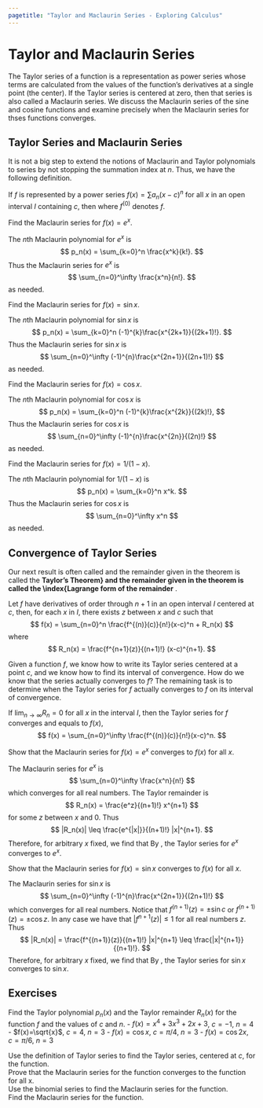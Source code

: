 ```yaml
---
pagetitle: "Taylor and Maclaurin Series - Exploring Calculus"
---
```

# Taylor and Maclaurin Series


The Taylor series of a function is a representation as power series whose terms are calculated from the values of the function's derivatives at a single point (the center). 
If the Taylor series is centered at zero, then that series is also called a Maclaurin series.
We discuss the Maclaurin series of the sine and cosine functions and examine precisely when the Maclaurin series for thses functions converges. 


## Taylor Series and Maclaurin Series

It is not a big step to extend the notions of Maclaurin and Taylor polynomials to series by not stopping the summation index at $n$. 
Thus, we have the following definition. 

::: {#def- } 
If $f$ is represented by a power series $f(x)=\sum a_n (x-c)^n$ for all $x$ in an open interval $I$ containing $c$, then
\begin{equation}
f(x) = \sum_{n=0}^\infty \frac{f^{(n)}(c)}{n!}(x-c)^n 
\end{equation}
where $f^{(0)}$ denotes $f$. 
::: 

::: {#exm- } 
Find the Maclaurin series for $f(x)=e^x$. 
::: 

::: {.solution }
The $n$th Maclaurin polynomial for $e^x$ is 
$$
p_n(x) = \sum_{k=0}^n \frac{x^k}{k!}. 
$$
Thus the Maclaurin series for $e^x$ is
$$
\sum_{n=0}^\infty \frac{x^n}{n!}. 
$$
as needed.
::: 

::: {#exm- } 
Find the Maclaurin series for $f(x)=\sin x$. 
::: 

::: {.solution }
The $n$th Maclaurin polynomial for $\sin x$ is 
$$
p_n(x) = \sum_{k=0}^n (-1)^{k}\frac{x^{2k+1}}{(2k+1)!}.
$$
Thus the Maclaurin series for $\sin x$ is
$$
\sum_{n=0}^\infty (-1)^{n}\frac{x^{2n+1}}{(2n+1)!}
$$
as needed.
::: 

::: {#exm- } 
Find the Maclaurin series for $f(x)=\cos x$. 
::: 

::: {.solution }
The $n$th Maclaurin polynomial for $\cos x$ is 
$$
p_n(x) = \sum_{k=0}^n (-1)^{k}\frac{x^{2k}}{(2k)!},
$$
Thus the Maclaurin series for $\cos x$ is
$$
\sum_{n=0}^\infty (-1)^{n}\frac{x^{2n}}{(2n)!}
$$
as needed.
::: 

::: {#exm- } 
Find the Maclaurin series for $f(x)=1/(1-x)$. 
::: 

::: {.solution }
The $n$th Maclaurin polynomial for $1/(1-x)$ is 
$$
p_n(x) = \sum_{k=0}^n x^k.  
$$
Thus the Maclaurin series for $\cos x$ is
$$
\sum_{n=0}^\infty x^n 
$$
as needed.
::: 



## Convergence of Taylor Series

Our next result is often called \index{Taylor's Theorem} and the remainder given in the theorem is called the \index{Lagrange form of the remainder} **Taylor's Theorem} and the remainder given in the theorem is called the \index{Lagrange form of the remainder** .

::: {#thm- } 
\label{tayloertheorem}
Let $f$ have derivatives of order through $n+1$ in an open interval $I$ centered at $c$, then, for each $x$ in $I$, there exists $z$ between $x$ and $c$ such that 
$$
f(x) = \sum_{n=0}^n \frac{f^{(n)}(c)}{n!}(x-c)^n  + R_n(x)
$$
where
$$
R_n(x) = \frac{f^{n+1}(z)}{(n+1)!} (x-c)^{n+1}.
$$
::: 

Given a function $f$, we know how to write its Taylor series centered at a point $c$, and we know how to find its interval of convergence. 
How do we know that the series actually converges to $f$? 
The remaining task is to determine when the Taylor series for $f$ actually converges to $f$ on its interval of convergence. 

::: {#thm- } 
\label{contay}
If $\lim_{n\to\infty} R_n=0$ for all $x$ in the interval $I$, then the Taylor series for $f$ converges and equals to $f(x)$,
$$
f(x) = \sum_{n=0}^\infty \frac{f^{(n)}(c)}{n!}(x-c)^n.
$$
::: 

::: {#exm- } 
Show that the Maclaurin series for $f(x)=e^x$ converges to $f(x)$ for all $x$. 
::: 

::: {.solution }
The Maclaurin series for $e^x$ is
$$
\sum_{n=0}^\infty \frac{x^n}{n!}
$$
which converges for all real numbers.
The Taylor remainder is
$$
R_n(x) = \frac{e^z}{(n+1)!} x^{n+1}
$$ 
for some $z$ between $x$ and $0$. 
Thus 
$$
|R_n(x)| \leq \frac{e^{|x|}}{(n+1)!} |x|^{n+1}. 
$$
Therefore, for arbitrary $x$ fixed, we find that 
\begin{align*}
\lim_{n\to \infty} \left|R_n(x)\right|
= \lim_{n\to \infty} \left|\frac{e^c}{(n+1)!} x^{n+1}\right|
= 0
\end{align*}
By \ref{contay}, the Taylor series for $e^x$ converges to $e^x$. 
::: 

::: {#exm- } 
Show that the Maclaurin series for $f(x)=\sin x$ converges to $f(x)$ for all $x$. 
::: 

::: {.solution }
The Maclaurin series for $\sin x$ is
$$
\sum_{n=0}^\infty (-1)^{n}\frac{x^{2n+1}}{(2n+1)!}
$$
which converges for all real numbers.
Notice that $f^{(n+1)}(z)=\pm \sin c$ or $f^{(n+1)}(z)=\pm \cos z$. 
In any case we have that $|f^{n+1}(z)|\leq 1$ for all real numbers $z$. 
Thus 
$$
|R_n(x)| = \frac{f^{(n+1)}(z)}{(n+1)!} |x|^{n+1} 
\leq \frac{|x|^{n+1}}{(n+1)!}. 
$$
Therefore, for arbitrary $x$ fixed, we find that 
\begin{align*}
\lim_{n\to \infty} \left|R_n(x)\right|
= \lim_{n\to \infty} \left|\frac{|x|^{n+1}}{(n+1)!}\right|
= 0
\end{align*}
By \ref{contay}, the Taylor series for $\sin x$ converges to $\sin x$. 
::: 



## Exercises

::: {#exr- } 
Find the Taylor polynomial $p_n(x)$ and the Taylor remainder $R_n(x)$ for the function $f$ and the values of $c$ and $n$. 
 - $f(x)=x^4+3x^3+2x+3$, $c=-1$, $n=4$
- $f(x)=\sqrt{x}$, $c=4$, $n=3$
- $f(x)=\cos x$, $c=\pi/4$, $n=3$
- $f(x)=\cos 2x$, $c=\pi/6$, $n=3$
 
::: 


::: {#exr- } 
Use the definition of Taylor series to find the Taylor series, centered at $c$, for the function.
\begin{multicols}{2}
 
- $f\ds (x)=\frac{1}{x}$, $c=1$
- $\ds f(x)=x e^x$, $c=1$
- $f(x)=\sin 3x$, $c=0$
- $f(x)=e^x$, $c=1$
- $f(x) = \tan x$, $c=\pi/4$
- $\tan 2x$, $c=0$
 
\end{multicols}
::: 

::: {#exr- } 
Prove that the Maclaurin series for the function converges to the function for all x.
\begin{multicols}{2}
 - $f(x)=\sin x$
- $f(x)=e^{-x}$
- $f(x)=e^{-2x}$
- $f(x)=\sin + \cos x$
 
\end{multicols}
::: 

::: {#exr- } 
Use the binomial series to find the Maclaurin series for the function.
\begin{multicols}{2}
 - $\ds f(x)\frac{1}{\sqrt{1-x}}$
- $\ds f(x)=\frac{1}{4+x^2}$
- $\ds f(x)=\frac{1}{(1+x)^4}$
- $\ds f(x)= \sqrt[4]{1+x}$
 
\end{multicols}
::: 

::: {#exr- } 
Find the Maclaurin series for the function.
\begin{multicols}{2}
 - $\ds f(x)=e^{x^2/3}$
- $\ds f(x)=x^2 \sin x$
- $\ds g(x)=e^{-4x}$
- $\ds h(x)=\cos x^{3/2}$
- $\ds f(x)=\cos^2 x$
- $\ds h(x)=x^2 \cos x^2$
 
\end{multicols}
::: 



